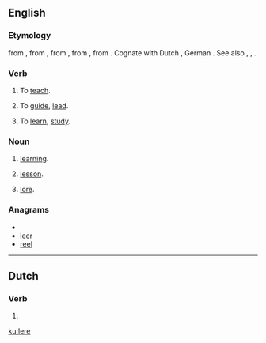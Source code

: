 ==English==

===Etymology===
from {{etyl|enm}} {{term|leren||to teach, instruct|lang=enm}}, from {{etyl|ang|en}} {{term|læran|lǣran|to teach, instruct, indoctrinate|lang=ang}}, from {{proto|Germanic|laizijanan|to teach|lang=en}}, from {{proto|Germanic|laizṓ||láisō|lore, teaching", literally, "track, trace|lang=en|title=}}, from {{proto|Indo-European|leyəs-|to track, furrow|lang=en}}.  Cognate with Dutch {{term|leren|lang=nl}}, German {{term|lehren|lang=de}}. See also {{l|en|lear}}, {{l|en|lore}}, {{l|en|learn}}.

===Verb===
{{en-verb|ler|es}}

# {{obsolete}} To [[teach]].
# {{obsolete}} To [[guide]], [[lead]].
# {{obsolete}} To [[learn]], [[study]].

===Noun===
{{en-noun}}

# {{obsolete}} [[learning]].
# {{obsolete}} [[lesson]].
# {{obsolete}} [[lore]].

===Anagrams===
* {{alphagram|eelr}}
* [[leer#English|leer]]
* [[reel#English|reel]]

----

==Dutch==

===Verb===
{{infl|nl}}

# {{nl-verb-form|n=sg|t=pres|m=subj|leren}}

[[ku:lere]]